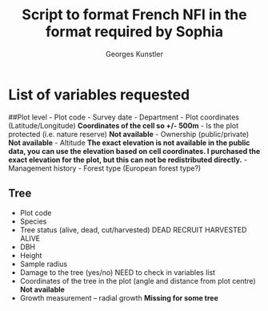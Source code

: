 % Script to format French NFI in the format required by Sophia
% Georges Kunstler

# List of variables requested

##Plot level
- Plot code
- Survey date
- Department
- Plot coordinates (Latitude/Longitude) **\color{red} Coordinates of the cell so +/- 500m** 
- Is the plot protected (i.e. nature reserve) **\color{red} Not available** 
- Ownership (public/private) **\color{red} Not available**
- Altitude **\color{red} The exact elevation is not available in the public data, you can use the elevation based on cell coordinates. I purchased the exact elevation for the plot, but this can not be redistributed directly.**
- Management history
- Forest type (European forest type?)
 
## Tree
- Plot code
- Species
- Tree status (alive, dead, cut/harvested)
DEAD RECRUIT HARVESTED ALIVE
- DBH
- Height
- Sample radius
- Damage to the tree (yes/no)
NEED to check in variables list
- Coordinates of the tree in the plot (angle and distance from plot centre) **\color{red} Not available**
- Growth measurement – radial growth **\color{red} Missing for some tree**
